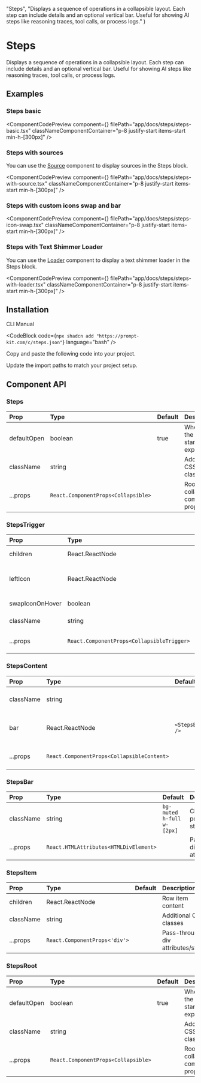 
  "Steps",
  "Displays a sequence of operations in a collapsible layout. Each step can include details and an optional vertical bar. Useful for showing AI steps like reasoning traces, tool calls, or process logs."
)

# Steps

Displays a sequence of operations in a collapsible layout. Each step can include details and an optional vertical bar. Useful for showing AI steps like reasoning traces, tool calls, or process logs.

## Examples

### Steps basic

<ComponentCodePreview
  component={<StepsBasic />}
  filePath="app/docs/steps/steps-basic.tsx"
  classNameComponentContainer="p-8 justify-start items-start min-h-[300px]"
/>

### Steps with sources

You can use the [Source](/docs/source) component to display sources in the Steps block.

<ComponentCodePreview
  component={<StepsWithSource />}
  filePath="app/docs/steps/steps-with-source.tsx"
  classNameComponentContainer="p-8 justify-start items-start min-h-[300px]"
/>

### Steps with custom icons swap and bar

<ComponentCodePreview
  component={<StepsIconSwap />}
  filePath="app/docs/steps/steps-icon-swap.tsx"
  classNameComponentContainer="p-8 justify-start items-start min-h-[300px]"
/>

### Steps with Text Shimmer Loader

You can use the [Loader](/docs/loader) component to display a text shimmer loader in the Steps block.

<ComponentCodePreview
  component={<StepsWithLoader />}
  filePath="app/docs/steps/steps-with-loader.tsx"
  classNameComponentContainer="p-8 justify-start items-start min-h-[300px]"
/>

## Installation

<Tabs defaultValue="cli">

<TabsList>
  <TabsTrigger value="cli">CLI</TabsTrigger>
  <TabsTrigger value="manual">Manual</TabsTrigger>
</TabsList>

<TabsContent value="cli">

<CodeBlock
  code={`npx shadcn add "https://prompt-kit.com/c/steps.json"`}
  language="bash"
/>

</TabsContent>

<TabsContent value="manual">

<Steps>

<Step>Copy and paste the following code into your project.</Step>

<CodeBlock filePath="components/prompt-kit/steps.tsx" language="tsx" />

<Step>Update the import paths to match your project setup.</Step>

</Steps>

</TabsContent>

</Tabs>

## Component API

### Steps

| Prop        | Type                                | Default | Description                           |
| :---------- | :---------------------------------- | :------ | :------------------------------------ |
| defaultOpen | boolean                             | true    | Whether the Steps starts expanded |
| className   | string                              |         | Additional CSS classes                |
| ...props    | `React.ComponentProps<Collapsible>` |         | Root collapsible component props      |

### StepsTrigger

| Prop            | Type            | Default | Description                                               |
| :-------------- | :-------------- | :------ | :-------------------------------------------------------- |
| children        | React.ReactNode |         | Trigger content (label)                                   |
| leftIcon        | React.ReactNode |         | Optional left icon area; keeps width to avoid layout jump |
| swapIconOnHover | boolean         | true    | Swap leftIcon with chevron on hover                       |
| className       | string          |         | Additional CSS classes                                    |
| ...props        | `React.ComponentProps<CollapsibleTrigger>` |         | Trigger props forwarded to `CollapsibleTrigger`           |

### StepsContent

| Prop      | Type                                       | Default          | Description                                |
| :-------- | :----------------------------------------- | :--------------- | :----------------------------------------- |
| className | string                                     |                  | Additional CSS classes                     |
| bar       | React.ReactNode                            | `<StepsBar />` | Optional bar element rendered at the left |
| ...props  | `React.ComponentProps<CollapsibleContent>` |                  | Collapsible content props                  |

### StepsBar

| Prop      | Type                                   | Default                     | Description                        |
| :-------- | :------------------------------------- | :-------------------------- | :--------------------------------- |
| className | string                                 | `bg-muted h-full w-[2px]`   | Classes for positioning and style  |
| ...props  | `React.HTMLAttributes<HTMLDivElement>` |                            | Pass-through div attributes/styles |

### StepsItem

| Prop      | Type            | Default | Description            |
| :-------- | :-------------- | :------ | :--------------------- |
| children  | React.ReactNode |         | Row item content       |
| className | string          |         | Additional CSS classes |
| ...props  | `React.ComponentProps<'div'>` |   | Pass-through div attributes/styles |

### StepsRoot

| Prop        | Type                                | Default | Description                           |
| :---------- | :---------------------------------- | :------ | :------------------------------------ |
| defaultOpen | boolean                             | true    | Whether the Steps starts expanded |
| className   | string                              |         | Additional CSS classes                |
| ...props    | `React.ComponentProps<Collapsible>` |         | Root collapsible component props      |
